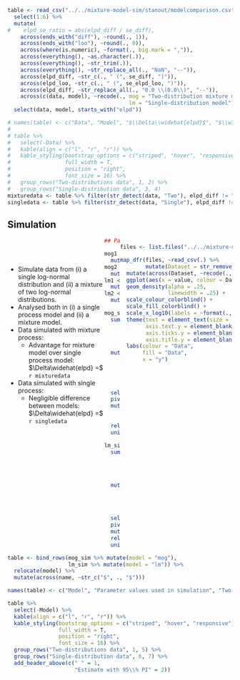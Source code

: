```r
table <- read_csv("../../mixture-model-sim/stanout/modelcomparison.csv") %>% 
  select(1:6) %>% 
  mutate(
#    elpd_se_ratio = abs(elpd_diff / se_diff),
    across(ends_with("diff"), ~round(., 1)),
    across(ends_with("loo"), ~round(., 0)),
    across(where(is.numeric), ~format(., big.mark = ",")),
    across(everything(), ~as.character(.)),
    across(everything(), ~str_trim(.)),
    across(everything(), ~str_replace_all(., "NaN", "--")),
    across(elpd_diff, ~str_c(., " (", se_diff, ")")),
    across(elpd_loo, ~str_c(., " (", se_elpd_loo, ")")),
    across(elpd_diff, ~str_replace_all(., "0.0 \\(0.0\\)", "--")),
    across(c(data, model), ~recode(., mog = "Two-distribution mixture model",
                                      lm = "Single-distribution model"))) %>% 
  select(data, model, starts_with("elpd")) 

# names(table) <- c("Data", "Model", "$\\Delta\\widehat{elpd}$", "$\\widehat{elpd}$")
# 
# table %>% 
#   select(-Data) %>% 
#   kable(align = c("l", "r", "r")) %>% 
#   kable_styling(bootstrap_options = c("striped", "hover", "responsive"),
#                 full_width = T, 
#                 position = "right",
#                 font_size = 16) %>% 
#   group_rows("Two-distributions data", 1, 2) %>% 
#   group_rows("Single-distribution data", 3, 4) 
mixturedata <- table %>% filter(str_detect(data, "Two"), elpd_diff != "--") %>% pull(elpd_diff)
singledata <- table %>% filter(str_detect(data, "Single"), elpd_diff != "--") %>% pull(elpd_diff)
```

## Simulation {.smaller}

<div style="float: left; width: 43%;">
\
\

- Simulate data from (i) a single log-normal distribution and (ii) a mixture of two log-normal distributions.
- Analysed both in (i) a single process model and (ii) a mixture model.
- Data simulated with mixture process: 
  - Advantage for mixture model over single process model: $\Delta\widehat{elpd} =$ `r mixturedata`
- Data simulated with single process: 
  - Negligible difference between models: $\Delta\widehat{elpd} =$ `r singledata`

</div>


<div style="float: right; width: 50%;">
```r
files <- list.files("../../mixture-model-sim/data", full.names = T)

map_dfr(files, ~read_csv(.) %>% 
        mutate(Dataset = str_remove_all(.x, "\\../|/|mixture-model-sim/data|/|\\.|csv"))) %>%
  mutate(across(Dataset, ~recode(., mogdata = "two distributions", lmdata = "single distribution"))) %>% 
  ggplot(aes(x = value, colour = Dataset, fill = Dataset)) +
  geom_density(alpha = .25, 
               linewidth = .25) +
  scale_colour_colorblind() + 
  scale_fill_colorblind() +
  scale_x_log10(labels = ~format(., big.mark = ",")) +
  theme(text = element_text(size = 10),
        axis.text.y = element_blank(),
        axis.ticks.y = element_blank(),
        axis.title.y = element_blank()) +
  labs(colour = "Data", 
       fill = "Data", 
       x = "y")
```
</div>


```r
## Parameter estimates

mog1 <- read_csv("../../mixture-model-sim/stanout/mog_mogdata.csv") %>% 
  mutate(data = "mog")
mog2 <- read_csv("../../mixture-model-sim/stanout/mog_lmdata.csv") %>% 
  mutate(data = "lm")
lm1 <- read_csv("../../mixture-model-sim/stanout/lm_lmdata.csv") %>% 
  mutate(data = "lm")
lm2 <- read_csv("../../mixture-model-sim/stanout/lm_mogdata.csv") %>% 
  mutate(data = "mog")

mog_sim <- bind_rows(mog1, mog2) %>% 
  summarise(across(value, list(est = mean,
                               lo = lower,
                               up = upper),
                   .names = "{.fn}"),
            .by = c(name, data)) %>% 
  mutate(across(where(is.numeric), ~round(., 2)),
         across(where(is.numeric), ~ifelse(str_detect(name, "prob"), dezero(., 2), .)),
         across(est, ~str_c(., " [", lo, ", ", up, "]")),
         across(name, ~str_c("\\", .)),
         across(name, ~str_replace(., "a_e", "a^2_1")),
         across(name, ~str_replace(., "ap_e", "a^2_2"))) %>%
  select(-lo, -up) %>% 
  pivot_wider(names_from = data, values_from = est) %>% 
  mutate(true = c(5, 1, .35, .25, .5),
         across(true, ~ifelse(str_detect(name, "prob"), dezero(., 2), .)),
         across(name, ~str_replace(., "prob", "theta"))) %>% 
  relocate(name, true) %>% 
  unite("name", name:true, sep = " = ")

lm_sim <- bind_rows(lm1, lm2) %>% 
  summarise(across(value, list(est = mean,
                               lo = lower,
                               up = upper),
                   .names = "{.fn}"),
            .by = c(name, data)) %>% 
  mutate(across(where(is.numeric), ~round(., 2)),
         across(est, ~str_c(., " [", lo, ", ", up, "]")),
         across(name, ~str_c("\\", .)),
         across(name, ~str_replace(., "a_e", "a^2_1")),
         across(name, ~str_replace(., "ap_e", "a^2_2"))) %>% 
  select(-lo, -up) %>%
  pivot_wider(names_from = data, values_from = est) %>% 
  mutate(true = as.character(c(5, .25))) %>% 
  relocate(name, true) %>% 
  unite("name", name:true, sep = " = ")

```


```r
table <- bind_rows(mog_sim %>% mutate(model = "mog"),
                   lm_sim %>% mutate(model = "lm")) %>% 
  relocate(model) %>% 
  mutate(across(name, ~str_c("$", ., "$")))

names(table) <- c("Model", "Parameter values used in simulation", "Two-distributions model", "Single-distributions model")

table %>% 
  select(-Model) %>% 
  kable(align = c("l", "r", "r")) %>% 
  kable_styling(bootstrap_options = c("striped", "hover", "responsive"),
                full_width = T, 
                position = "right",
                font_size = 16) %>% 
  group_rows("Two-distributions data", 1, 5) %>% 
  group_rows("Single-distribution data", 6, 7) %>% 
  add_header_above(c(" " = 1,
                     "Estimate with 95\\% PI" = 2))


```




